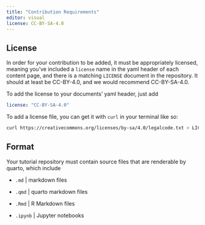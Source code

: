```yaml
---
title: "Contribution Requirements"
editor: visual
license: CC-BY-SA-4.0
---
```


## License

In order for your contribution to be added, it must be appropriately licensed, meaning you've included a `license` name in the yaml header of each content page, and there is a matching `LICENSE` document in the repository. It should at least be CC-BY-4.0, and we would recommend CC-BY-SA-4.0.

To add the license to your documents' yaml header, just add

``` yaml
license: "CC-BY-SA-4.0"
```

To add a license file, you can get it with `curl` in your terminal like so:

``` bash
curl https://creativecommons.org/licenses/by-sa/4.0/legalcode.txt > LICENSE
```

## Format

Your tutorial repository must contain source files that are renderable by quarto, which include

-   `.md` \| markdown files

-   `.qmd` \| quarto markdown files

-   `.Rmd` \| R Markdown files

-   `.ipynb` \| Jupyter notebooks
